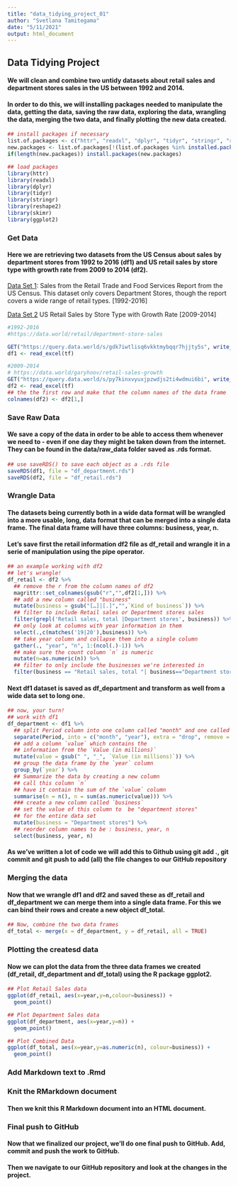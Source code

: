 ```yaml
---
title: "data_tidying_project_01"
author: "Svetlana Tamitegama"
date: "5/11/2021"
output: html_document
---
```



## Data Tidying Project 
#### We will clean and combine two untidy datasets about retail sales and department stores sales in the US between 1992 and 2014.
#### In order to do this, we will installing packages needed to manipulate the data, getting the data, saving the raw data, exploring the data, wrangling the data, merging the two data, and finally plotting the new data created. 


```r
## install packages if necessary
list.of.packages <- c("httr", "readxl", "dplyr", "tidyr", "stringr", "reshape2", "skimr", "ggplot2")
new.packages <- list.of.packages[!(list.of.packages %in% installed.packages()[,"Package"])]
if(length(new.packages)) install.packages(new.packages)

## load packages
library(httr)
library(readxl)
library(dplyr)
library(tidyr)
library(stringr)
library(reshape2)
library(skimr)
library(ggplot2)
```



### Get Data
#### Here we are retrieving two datasets from the US Census about sales by department stores from 1992 to 2016 (df1) and US retail sales by store type with growth rate from 2009 to 2014 (df2).


[Data Set 1](https://data.world/retail/department-store-sales): Sales from the Retail Trade and Food Services Report from the US Census. This dataset only covers Department Stores, though the report covers a wide range of retail types. [1992-2016]

[Data Set 2](https://data.world/garyhoov/retail-sales-growth) US Retail Sales by Store Type with Growth Rate [2009-2014]

```r
#1992-2016
#https://data.world/retail/department-store-sales

GET("https://query.data.world/s/gdk7iwtlisq6vkktmybqqr7hjjty5s", write_disk(tf <- tempfile(fileext = ".xls")))
df1 <- read_excel(tf)

#2009-2014
# https://data.world/garyhoov/retail-sales-growth
GET("https://query.data.world/s/py7kinxvyuxjpzwdjs2ti4wdmui6bi", write_disk(tf <- tempfile(fileext = ".xls")))
df2 <- read_excel(tf)
## the the first row and make that the column names of the data frame
colnames(df2) <- df2[1,]
```


### Save Raw Data
#### We save a copy of the data in order to be able to access them whenever we need to - even if one day they might be taken down from the internet. They can be found in the data/raw_data folder saved as .rds format.


```r
## use saveRDS() to save each object as a .rds file 
saveRDS(df1, file = "df_department.rds")
saveRDS(df2, file = "df_retail.rds")
```



### Wrangle Data
#### The datasets being currently both in a wide data format will be wrangled into a more usable, long, data format that can be merged into a single data frame. The final data frame will have three columns: business, year, n.
#### Let's save first the retail information df2 file as df_retail and wrangle it in a serie of manipulation using the pipe operator.


```r
## an example working with df2
## let's wrangle!
df_retail <- df2 %>% 
  ## remove the r from the column names of df2
  magrittr::set_colnames(gsub("r","",df2[1,])) %>% 
  ## add a new column called "business"
  mutate(business = gsub("[…]|[.]","",`Kind of business`)) %>%
  ## filter to include Retail sales or Department stores sales
  filter(grepl('Retail sales, total |Department stores', business)) %>%
  ## only look at columns with year information in them
  select(.,c(matches('19|20'),business)) %>%
  ## take year column and collapse them into a single column
  gather(., "year", "n", 1:(ncol(.)-1)) %>%
  ## make sure the count column `n` is numeric
  mutate(n=as.numeric(n)) %>%
  ## filter to only include the businesses we're interested in
  filter(business == "Retail sales, total "| business=="Department stores ")
```



#### Next df1 dataset is saved as df_department and transform as well from a wide data set to long one. 


```r
## now, your turn!
## work with df1
df_department <- df1 %>% 
  ## split Period column into one column called "month" and one called "year"
  separate(Period, into = c("month", "year"), extra = "drop", remove = FALSE) %>%
  ## add a column `value` which contains the 
  ## information from the `Value (in millions)` 
  mutate(value = gsub(" ", "_", `Value (in millions)`)) %>%
  ## group the data frame by the `year` column
  group_by(`year`) %>%
  ## Summarize the data by creating a new column
  ## call this column `n` 
  ## have it contain the sum of the `value` column
  summarise(n = n(), n = sum(as.numeric(value))) %>% 
  ### create a new column called `business`
  ## set the value of this column to  be "department stores" 
  ## for the entire data set 
  mutate(business = "Department stores") %>%
  ## reorder column names to be : business, year, n
  select(business, year, n)
```



#### As we've written a lot of code we will add this to Github using git add ., git commit and git push to add (all) the file changes to our GitHub repository


### Merging the data
#### Now that we wrangle df1 and df2 and saved these as df_retail and df_department we can merge them into a single data frame. For this we can bind their rows and create a new object df_total.


```r
## Now, combine the two data frames
df_total <- merge(x = df_department, y = df_retail, all = TRUE)
```



### Plotting the createsd data
#### Now we can plot the data from the three data frames we created (df_retail, df_department and df_total) using the R package ggplot2.


```r
## Plot Retail Sales data
ggplot(df_retail, aes(x=year,y=n,colour=business)) +
  geom_point() 

## Plot Department Sales data
ggplot(df_department, aes(x=year,y=n)) +
  geom_point() 

## Plot Combined Data
ggplot(df_total, aes(x=year,y=as.numeric(n), colour=business)) +
  geom_point()
```



### Add Markdown text to .Rmd



### Knit the RMarkdown document
#### Then we knit this R Markdown document into an HTML document.



### Final push to GitHub
#### Now that we finalized our project, we'll do one final push to GitHub. Add, commit and push the work to GitHub.
#### Then we navigate to our GitHub repository and look at the changes in the project.





















